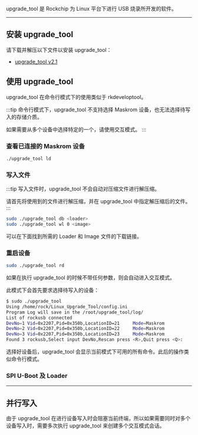 
upgrade_tool 是 Rockchip 为 Linux 平台下进行 USB 烧录所开发的软件。

---

## 安装 upgrade_tool

请下载并解压以下文件以安装 upgrade_tool：

- [upgrade_tool v2.1](https://dl.radxa.com/tools/linux/Linux_Upgrade_Tool_V2.1.zip)

## 使用 upgrade_tool

<Tabs queryString="mode">
<TabItem value="cli" label="命令行模式">

upgrade_tool 在命令行模式下的使用类似于 rkdeveloptool。

:::tip
命令行模式下，upgrade_tool 不支持选择 Maskrom 设备，也无法选择待写入的存储介质。

如果需要从多个设备中选择特定的一个，请使用交互模式。
:::

### 查看已连接的 Maskrom 设备

```bash
./upgrade_tool ld
```

### 写入文件

:::tip
写入文件时，upgrade_tool 不会自动对压缩文件进行解压缩。

请首先将使用到的文件进行解压缩，并在 upgrade_tool 中指定解压缩后的文件。
:::

```bash
sudo ./upgrade_tool db <loader>
sudo ./upgrade_tool wl 0 <image>
```

可以在下面找到所需的 Loader 和 Image 文件的下载链接。

### 重启设备

```bash
sudo ./upgrade_tool rd
```

</TabItem>
<TabItem value="interactive" label="交互模式">

如果在执行 upgrade_tool 的时候不带任何参数，则会自动进入交互模式。

此模式下会首先要求选择待写入的设备：

```bash
$ sudo ./upgrade_tool
Using /home/rock/Linux_Upgrade_Tool/config.ini
Program Log will save in the /root/upgrade_tool/log/
List of rockusb connected
DevNo=1 Vid=0x2207,Pid=0x350b,LocationID=21     Mode=Maskrom
DevNo=2 Vid=0x2207,Pid=0x350b,LocationID=22     Mode=Maskrom
DevNo=3 Vid=0x2207,Pid=0x350b,LocationID=23     Mode=Maskrom
Found 3 rockusb,Select input DevNo,Rescan press <R>,Quit press <Q>:
```

选择好设备后，upgrade_tool 会显示当前模式下可用的所有命令。此后的操作类似命令行模式。

</TabItem>
</Tabs>

### SPI U-Boot 及 Loader

<Loader series={props.series} />

---

## 并行写入

由于 upgrade_tool 在进行设备写入时会阻塞当前终端，所以如果需要同时对多个设备写入时，需要多次执行 upgrade_tool 来创建多个交互模式会话。
